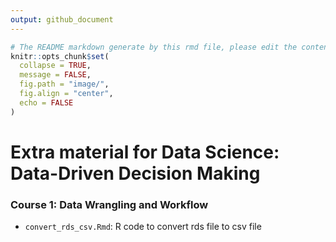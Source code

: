 ```yaml
---
output: github_document
---
```


```r
# The README markdown generate by this rmd file, please edit the content within this R markdown.
knitr::opts_chunk$set(
  collapse = TRUE,
  message = FALSE,
  fig.path = "image/",
  fig.align = "center",
  echo = FALSE
)
```

# Extra material for Data Science: Data-Driven Decision Making

### Course 1: Data Wrangling and Workflow

- `convert_rds_csv.Rmd`: R code to convert rds file to csv file
